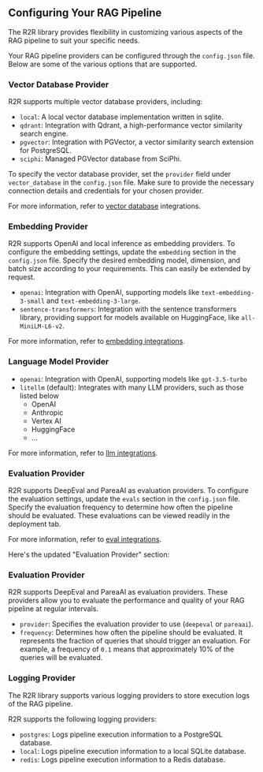 ## Configuring Your RAG Pipeline

The R2R library provides flexibility in customizing various aspects of the RAG pipeline to suit your specific needs. 

Your RAG pipeline providers can be configured through the `config.json` file. Below are some of the various options that are supported.

### Vector Database Provider

R2R supports multiple vector database providers, including:

- `local`: A local vector database implementation written in sqlite.
- `qdrant`: Integration with Qdrant, a high-performance vector similarity search engine.
- `pgvector`: Integration with PGVector, a vector similarity search extension for PostgreSQL.
- `sciphi`: Managed PGVector database from SciPhi.

To specify the vector database provider, set the `provider` field under `vector_database` in the `config.json` file. Make sure to provide the necessary connection details and credentials for your chosen provider.

For more information, refer to [vector database](/providers/vector-databases) integrations.

### Embedding Provider

R2R supports OpenAI and local inference as embedding providers. To configure the embedding settings, update the `embedding` section in the `config.json` file. Specify the desired embedding model, dimension, and batch size according to your requirements. This can easily be extended by request.

- `openai`: Integration with OpenAI, supporting models like `text-embedding-3-small` and `text-embedding-3-large`.
- `sentence-transformers`: Integration with the sentence transformers library, providing support for models available on HuggingFace, like `all-MiniLM-L6-v2`.

For more information, refer to [embedding integrations](/providers/embeddings).


### Language Model Provider

- `openai`: Integration with OpenAI, supporting models like `gpt-3.5-turbo`
- `litellm` (default): Integrates with many LLM providers, such as those listed below
  - OpenAI
  - Anthropic
  - Vertex AI
  - HuggingFace
  - ...

For more information, refer to [llm integrations](/providers/llms).

### Evaluation Provider

R2R supports DeepEval and PareaAI as evaluation providers. To configure the evaluation settings, update the `evals` section in the `config.json` file. Specify the evaluation frequency to determine how often the pipeline should be evaluated. These evaluations can be viewed readily in the deployment tab.

For more information, refer to [eval integrations](/providers/evals).

Here's the updated "Evaluation Provider" section:

### Evaluation Provider

R2R supports DeepEval and PareaAI as evaluation providers. These providers allow you to evaluate the performance and quality of your RAG pipeline at regular intervals.
- `provider`: Specifies the evaluation provider to use (`deepeval` or `pareaai`).
- `frequency`: Determines how often the pipeline should be evaluated. It represents the fraction of queries that should trigger an evaluation. For example, a frequency of `0.1` means that approximately 10% of the queries will be evaluated.

### Logging Provider

The R2R library supports various logging providers to store execution logs of the RAG pipeline. 

R2R supports the following logging providers:

- `postgres`: Logs pipeline execution information to a PostgreSQL database.
- `local`: Logs pipeline execution information to a local SQLite database.
- `redis`: Logs pipeline execution information to a Redis database.
